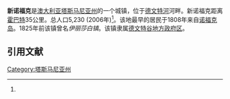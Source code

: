 {{Infobox Australian Place
| type = town
| state    = 
| image    = New Norfolk from Pulpit Rock Lookout crop.jpg
| caption  = New Norfolk from Pulpit Rock Lookout
| name     = 新诺福克<br>New Norfolk
| pop      = 10,100 (Tasmanian Yearbook 1991) 
| pop_footnotes= (2006)<ref name="population2005">{{cite web|publisher=Government of Tasmania Resource Planning and Development Commission |url=http://www.rpdc.tas.gov.au/soer/indicator/55/index.php |title=Population distribution |date=2005-05-02 |accessdate=2005-12-19 |deadurl=yes |archiveurl=https://web.archive.org/web/20060929195640/http://www.rpdc.tas.gov.au/soer/indicator/55/index.php |archivedate=2006-09-29 }}</ref>
| postcode = 7140
| coordinates = {{coord|42|46|58|S|147|03|34|E|type:city_region:AU|display=inline,title}}
| est      = 
| latd  =42 |latm =46 |lats  =58
| longd =147 |longm =03 |longs =34
| lga          = [[德文特谷自治市|德文特谷自治市]]
| stategov     = [[Division_of_Lyons_(state)|Lyons]]
| fedgov       = [[Division_of_Lyons|Lyons]]
| location1= [[霍巴特|霍巴特]]
| dist1=32
| location2= [[Hamilton,_Tasmania|Hamilton]]
| dist2=38
| location3= [[Queenstown,_Tasmania|Queenstown]]
| dist3=213
}}

'''新诺福克'''是[[澳大利亚|澳大利亚]][[塔斯马尼亚州|塔斯马尼亚州]]的一个城镇，位于[[德文特河|德文特河]]河畔。新诺福克距离[[霍巴特|霍巴特]]35公里。总人口5,230 (2006年)<ref name="population2005"/>。该地最早的居民于1808年来自[[诺福克岛|诺福克岛]]。1825年前该镇曾名''伊丽莎白镇''。该镇隶属[[德文特谷地方政府区|德文特谷地方政府区]]。

== 引用文献 ==
<references/>

[[Category:塔斯马尼亚州|Category:塔斯马尼亚州]]